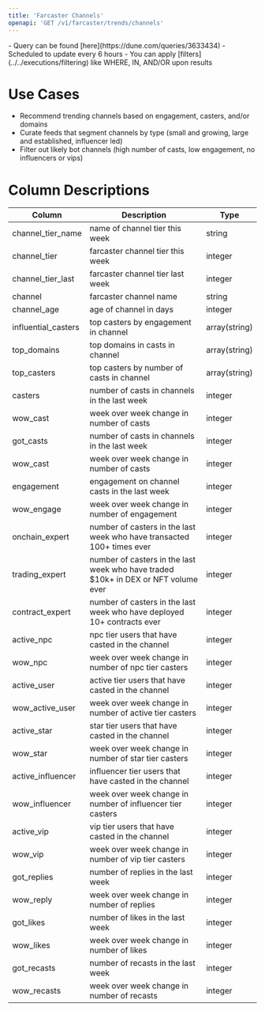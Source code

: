 ```yaml
---
title: 'Farcaster Channels'
openapi: 'GET /v1/farcaster/trends/channels'
---
```


<Note>
- Query can be found [here](https://dune.com/queries/3633434)
- Scheduled to update every 6 hours
- You can apply [filters](../../executions/filtering) like WHERE, IN, AND/OR upon results
</Note>

# Use Cases

- Recommend trending channels based on engagement, casters, and/or domains
- Curate feeds that segment channels by type (small and growing, large and established, influencer led)
- Filter out likely bot channels (high number of casts, low engagement, no influencers or vips)

# Column Descriptions

| Column                | Description                           | Type       |
| --------------------- | ------------------------------------- | ---------- |
| channel_tier_name     | name of channel tier this week       | string     |
| channel_tier          | farcaster channel tier this week          | integer        |
| channel_tier_last     | farcaster channel tier last week          | integer        |
| channel               | farcaster channel name              | string        |
| channel_age           | age of channel in days               | integer     |
| influential_casters   | top casters by engagement in channel| array(string) |
| top_domains | top domains in casts in channel | array(string) |
| top_casters | top casters by number of casts in channel | array(string) |
| casters             | number of casts in channels in the last week | integer |
| wow_cast              | week over week change in number of casts  | integer |
| got_casts             | number of casts in channels in the last week | integer |
| wow_cast              | week over week change in number of casts  | integer |
| engagement            | engagement on channel casts in the last week | integer |
| wow_engage            | week over week change in number of engagement | integer |
| onchain_expert    | number of casters in the last week who have transacted 100+ times ever | integer |
| trading_expert | number of casters in the last week who have traded $10k+ in DEX or NFT volume ever | integer |
| contract_expert  | number of casters in the last week who have deployed 10+ contracts ever | integer |
| active_npc            | npc tier users that have casted in the channel  | integer        |
| wow_npc               | week over week change in number of npc tier casters | integer |
| active_user           | active tier users that have casted in the channel | integer        |
| wow_active_user       | week over week change in number of active tier casters | integer      |
| active_star           | star tier users that have casted in the channel | integer     |
| wow_star              | week over week change in number of star tier casters  | integer     |
| active_influencer     | influencer tier users that have casted in the channel    | integer        |
| wow_influencer        | week over week change in number of influencer tier casters  | integer        |
| active_vip            | vip tier users that have casted in the channel  | integer        |
| wow_vip               | week over week change in number of vip tier casters | integer        |
| got_replies           | number of replies in the last week | integer     |
| wow_reply             | week over week change in number of replies    | integer        |
| got_likes             | number of likes in the last week | integer  |
| wow_likes             | week over week change in number of likes    | integer        |
| got_recasts           | number of recasts in the last week | integer  |
| wow_recasts           | week over week change in number of recasts | integer |

